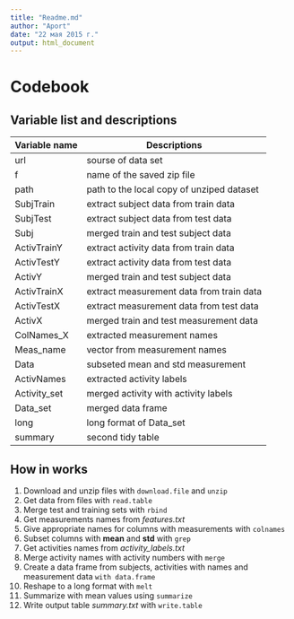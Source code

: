 ```yaml
---
title: "Readme.md"
author: "Aport"
date: "22 мая 2015 г."
output: html_document
---
```

# Codebook
## Variable list and descriptions


|Variable name|Descriptions|
|-------------|------------|
|url|sourse of data set|
|f|name of the saved zip file|
|path|path to the local copy of unziped dataset|
|SubjTrain|extract subject data from train data|
|SubjTest|extract subject data from test data|
|Subj|merged train and test subject data|
|ActivTrainY|extract activity data from train data|
|ActivTestY|extract activity data from test data|
|ActivY|merged train and test subject data|
|ActivTrainX|extract measurement data from train data|
|ActivTestX|extract measurement data from test data|
|ActivX|merged train and test measurement data|
|ColNames_X|extracted measurement names|
|Meas_name|vector from measurement names|
|Data|subseted mean and std measurement|
|ActivNames|extracted activity labels|
|Activity_set|merged activity with activity labels|
|Data_set|merged data frame|
|long|long format of Data_set|
|summary|second tidy table|  

## How in works

1. Download and unzip files with ```download.file``` and ```unzip```
2. Get data from files with ```read.table```
3. Merge test and training sets with ```rbind```
4. Get measurements names from _features.txt_
5. Give appropriate names for columns with measurements with ```colnames```
6. Subset columns with **mean** and **std** with ```grep```
7. Get activities names from *activity_labels.txt*
8. Merge activity names with activity numbers with ```merge```
9. Create a data frame from subjects, activities with names and measurement data ```with data.frame```
10. Reshape to a long format with ```melt```
11. Summarize with mean values using ```summarize```
12. Write output table *summary.txt* with ```write.table```
